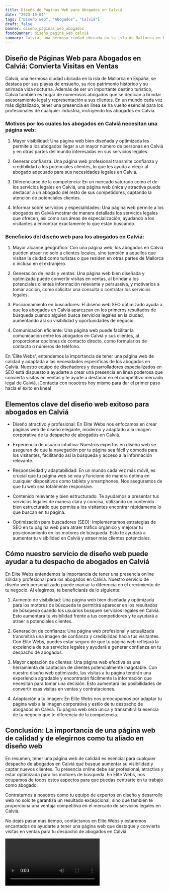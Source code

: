 ```yaml
---
title: Diseño de Páginas Web para Abogados en Calviá
date: "2023-10-04"
tags: ["Diseño web", "Abogados", "Calviá"]
draft: false
banner: diseño_paginas_web_abogados
fondoBanner: diseño_pagina_web_calviá
summary: Calviá, una hermosa ciudad ubicada en la isla de Mallorca en España, se destaca por sus playas de ensueño, su rico patrimonio histórico y su animada vida nocturna. Además de ser un importante destino turístico, Calviá también es hogar de numerosos abogados que se dedican a brindar asesoramiento legal y representación a sus clientes. En un mundo cada vez más digitalizado, tener una presencia en línea se ha vuelto esencial para los profesionales de cualquier industria, incluyendo los abogados en Calviá.
---
```



## Diseño de Páginas Web para Abogados en Calviá: Convierta Visitas en Ventas

Calviá, una hermosa ciudad ubicada en la isla de Mallorca en España, se destaca por sus playas de ensueño, su rico patrimonio histórico y su animada vida nocturna. Además de ser un importante destino turístico, Calviá también es hogar de numerosos abogados que se dedican a brindar asesoramiento legal y representación a sus clientes. En un mundo cada vez más digitalizado, tener una presencia en línea se ha vuelto esencial para los profesionales de cualquier industria, incluyendo los abogados en Calviá.

### Motivos por los cuales los abogados en Calviá necesitan una página web:

1. Mayor visibilidad: Una página web bien diseñada y optimizada les permite a los abogados llegar a un mayor número de personas en Calviá y en otras partes del mundo interesadas en sus servicios legales.

2. Generar confianza: Una página web profesional transmite confianza y credibilidad a los potenciales clientes, lo que les ayuda a elegir al abogado adecuado para sus necesidades legales en Calviá.

3. Diferenciarse de la competencia: En un mercado saturado como el de los servicios legales en Calviá, una página web única y atractiva puede destacar a un abogado del resto de sus competidores, captando la atención de potenciales clientes.

4. Informar sobre servicios y especialidades: Una página web permite a los abogados en Calviá mostrar de manera detallada los servicios legales que ofrecen, así como sus áreas de especialización, ayudando a los visitantes a encontrar exactamente lo que están buscando.

### Beneficios del diseño web para los abogados en Calviá:

1. Mayor alcance geográfico: Con una página web, los abogados en Calviá pueden atraer no solo a clientes locales, sino también a aquellos que visitan la ciudad como turistas o que residen en otras partes de Mallorca o incluso en el extranjero.

2. Generación de leads y ventas: Una página web bien diseñada y optimizada puede convertir visitas en ventas, al brindar a los potenciales clientes información relevante y persuasiva, y motivarlos a tomar acción, como solicitar una consulta o contratar los servicios legales.

3. Posicionamiento en buscadores: El diseño web SEO optimizado ayuda a que los abogados en Calviá aparezcan en los primeros resultados de búsqueda cuando alguien busca servicios legales en la ciudad, aumentando así su visibilidad y oportunidades de negocio.

4. Comunicación eficiente: Una página web puede facilitar la comunicación entre los abogados en Calviá y sus clientes, al proporcionar opciones de contacto directo, como formularios de contacto o números de teléfono.

En 'Élite Webs', entendemos la importancia de tener una página web de calidad y adaptada a las necesidades específicas de los abogados en Calviá. Nuestro equipo de diseñadores y desarrolladores especializados en SEO está dispuesto a ayudarte a crear una presencia en línea poderosa que convierta visitas en ventas y te ayude a destacar en el competitivo mercado legal de Calviá. ¡Contacta con nosotros hoy mismo para dar el primer paso hacia el éxito en línea!

<GifSeo />

<Cta />

## Elementos clave del diseño web exitoso para abogados en Calviá

- Diseño atractivo y profesional: En Elite Webs nos enfocamos en crear páginas web de diseño elegante, moderno y adaptado a la imagen corporativa de tu despacho de abogados en Calviá.

- Experiencia de usuario intuitiva: Nuestros expertos en diseño web se aseguran de que la navegación por tu página sea fácil y cómoda para los visitantes, facilitando así la búsqueda y acceso a la información relevante.

- Responsividad y adaptabilidad: En un mundo cada vez más móvil, es crucial que tu página web se vea y funcione de manera óptima en cualquier dispositivos como tablets y smartphones. Nos aseguramos de que tu web sea totalmente responsive.

- Contenido relevante y bien estructurado: Te ayudamos a presentar tus servicios legales de manera clara y concisa, utilizando un contenido bien estructurado que permita a los visitantes encontrar rápidamente lo que buscan en tu página.

- Optimización para buscadores (SEO): Implementamos estrategias de SEO en tu página web para atraer tráfico orgánico y mejorar tu posicionamiento en los motores de búsqueda. Esto te ayudará a aumentar tu visibilidad en Calviá y atraer más clientes potenciales.

## Cómo nuestro servicio de diseño web puede ayudar a tu despacho de abogados en Calviá

En Elite Webs entendemos la importancia de tener una presencia online sólida y profesional para los abogados en Calviá. Nuestro servicio de diseño web personalizado puede marcar la diferencia en el crecimiento de tu negocio. Al elegirnos, te beneficiarás de lo siguiente:

1. Aumento de visibilidad: Una página web bien diseñada y optimizada para los motores de búsqueda te permitirá aparecer en los resultados de búsqueda cuando los usuarios busquen servicios legales en Calviá. Esto aumentará tu visibilidad frente a tus competidores y te ayudará a atraer a potenciales clientes.

2. Generación de confianza: Una página web profesional y actualizada transmitirá una imagen de confianza y credibilidad hacia tus visitantes. Con Elite Webs, puedes estar seguro de que tu página web reflejará la excelencia de tus servicios legales y ayudará a generar confianza en tu despacho de abogados.

3. Mayor captación de clientes: Una página web efectiva es una herramienta de captación de clientes potencialmente inagotable. Con nuestro diseño web optimizado, las visitas a tu página tendrán una experiencia agradable y encontrarán fácilmente la información que necesitan para tomar una decisión. Esto aumentará las posibilidades de convertir esas visitas en ventas y contrataciones.

4. Adaptación a tu imagen: En Elite Webs nos preocupamos por adaptar tu página web a la imagen corporativa y estilo de tu despacho de abogados en Calviá. Tu página web será única y transmitirá la esencia de tu negocio que te diferencia de la competencia.

## Conclusión: La importancia de una página web de calidad y de elegirnos como tu aliado en diseño web

En resumen, tener una página web de calidad es esencial para cualquier despacho de abogados en Calviá que busque aumentar su visibilidad y captar nuevos clientes. Tu presencia online debe ser profesional, atractiva y estar optimizada para los motores de búsqueda. En Elite Webs, nos ocupamos de todos estos aspectos para que puedas centrarte en tu trabajo como abogado.

Contratarnos a nosotros como tu equipo de expertos en diseño y desarrollo web no solo te garantiza un resultado excepcional, sino que también te proporciona una ventaja competitiva en el mercado de servicios legales en Calviá.

No dejes pasar más tiempo, contáctanos en Elite Webs y estaremos encantados de ayudarte a tener una página web que destaque y convierta visitas en ventas para tu despacho de abogados en Calviá.

<Video />

<CtaBot job="Abogados" city="Calviá" />

<Gmaps query="Calviá+españa+maps" />
